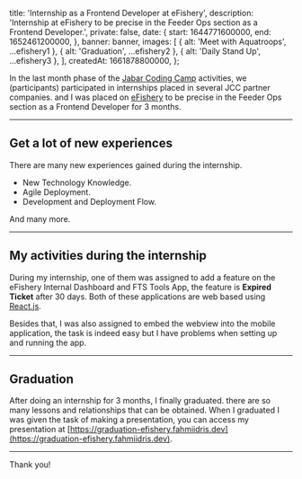 
  title: 'Internship as a Frontend Developer at eFishery',
  description: 'Internship at eFishery to be precise in the Feeder Ops section as a Frontend Developer.',
  private: false,
  date: {
    start: 1644771600000,
    end: 1652461200000,
  },
  banner: banner,
  images: [
    { alt: 'Meet with Aquatroops', ...efishery1 },
    { alt: 'Graduation', ...efishery2 },
    { alt: 'Daily Stand Up', ...efishery3 },
  ],
  createdAt: 1661878800000,
};

In the last month phase of the [Jabar Coding Camp](https://jabarcodingcamp.jabarprov.go.id) activities, we (participants) participated in internships placed in several JCC partner companies. and I was placed on [eFishery](https://www.efishery.com) to be precise in the Feeder Ops section as a Frontend Developer for 3 months.

---

## Get a lot of new experiences

There are many new experiences gained during the internship.

- New Technology Knowledge.
- Agile Deployment.
- Development and Deployment Flow.

And many more.

---

## My activities during the internship

During my internship, one of them was assigned to add a feature on the eFishery Internal Dashboard and FTS Tools App, the feature is **Expired Ticket** after 30 days. Both of these applications are web based using [React.js](https://reactjs.org/).

Besides that, I was also assigned to embed the webview into the mobile application, the task is indeed easy but I have problems when setting up and running the app.

---

## Graduation

After doing an internship for 3 months, I finally graduated. there are so many lessons and relationships that can be obtained.
When I graduated I was given the task of making a presentation, you can access my presentation at [https://graduation-efishery.fahmiidris.dev](https://graduation-efishery.fahmiidris.dev).

---

Thank you!
